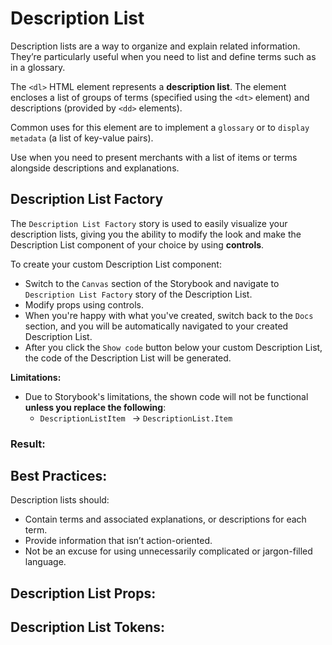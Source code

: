 

# Description List

Description lists are a way to organize and explain related information. They’re particularly useful when you need to list and define terms such as in a glossary.

The `<dl>` HTML element represents a **description list**. The element encloses a list of groups of terms (specified using the `<dt>` element) and descriptions (provided by `<dd>` elements).

Common uses for this element are to implement a `glossary` or to `display metadata` (a list of key-value pairs).

Use when you need to present merchants with a list of items or terms alongside descriptions and explanations.

## Description List Factory

The `Description List Factory` story is used to easily visualize your description lists, giving you the
ability to modify the look and make the Description List component of your choice by
using **controls**.

To create your custom Description List component:

- Switch to the `Canvas` section of the Storybook and navigate to `Description List Factory` story
of the Description List.
- Modify props using controls.
- When you're happy with what you've created, switch back to the `Docs` section, and you will be automatically
navigated to your created Description List.
- After you click the `Show code` button below your custom Description List, the code of the Description List will be generated.

**Limitations:**
 - Due to Storybook's limitations, the shown code will not be functional **unless you replace the following**:
    - `DescriptionListItem ` -> `DescriptionList.Item `

### Result:

<Canvas>
  <Story id="component-library-data-display-descriptionlist--description-list-factory" />
</Canvas>

<Stories />

## Best Practices:
Description lists should:

- Contain terms and associated explanations, or descriptions for each term.
- Provide information that isn’t action-oriented.
- Not be an excuse for using unnecessarily complicated or jargon-filled language.

## Description List Props:

<ArgsTable of={DescriptionList} />

## Description List Tokens:
<ThemeTokens component="DescriptionList"/>
